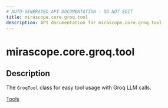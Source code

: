 ```yaml
---
# AUTO-GENERATED API DOCUMENTATION - DO NOT EDIT
title: mirascope.core.groq.tool
description: API documentation for mirascope.core.groq.tool
---
```


# mirascope.core.groq.tool

<ApiType type="Module" />

## Description

The `GroqTool` class for easy tool usage with Groq LLM calls.

<Info title="Usage">

[Tools](/docs/mirascope/learn/tools)

</Info>


